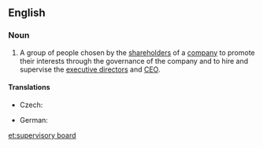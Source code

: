 ==English==
{{wikipedia}}

===Noun===
{{en-noun|head=[[supervisory]] [[board]]}}

# A group of people chosen by the [[shareholder]]s of a [[company]] to promote their interests through the governance of the company and to hire and supervise the [[executive director]]s and [[CEO]].

====Translations====
{{trans-top|group}}
* Czech: {{t-|cs|dozorčí rada|f}}
{{trans-mid}}
* German: {{t+|de|Aufsichtsrat|m}}
{{trans-bottom}}

[[et:supervisory board]]